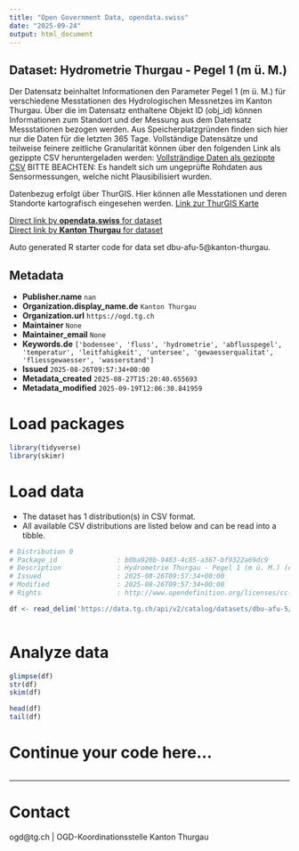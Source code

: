 ```yaml
---
title: "Open Government Data, opendata.swiss"
date: "2025-09-24"
output: html_document
---
```


## Dataset: Hydrometrie Thurgau - Pegel 1 (m ü. M.)

Der Datensatz beinhaltet Informationen den Parameter Pegel 1 (m ü. M.) für verschiedene Messtationen des Hydrologischen Messnetzes im Kanton Thurgau. Über die im Datensatz enthaltene Objekt ID (obj_id) können Informationen zum Standort und der Messung aus dem Datensatz Messstationen bezogen werden.
Aus Speicherplatzgründen finden sich hier nur die Daten für die letzten 365 Tage. Vollständige Datensätze und teilweise feinere zeitliche Granularität können über den folgenden Link als gezippte CSV heruntergeladen werden:
[Vollsträndige Daten als gezippte CSV](https://ogdtg.ch/hydrodaten/pegel_1_m_u_m_full.csv.gz)
BITTE BEACHTEN: Es handelt sich um ungeprüfte Rohdaten aus Sensormessungen, welche nicht Plausibilisiert wurden.

Datenbezug erfolgt über ThurGIS. Hier können alle Messtationen und deren Standorte kartografisch eingesehen werden.
[Link zur ThurGIS Karte](https://map.geo.tg.ch/apps/mf-geoadmin3/?lang=de&topic=ech&layers=hydrologische_messnetze_werterhebung&layers_opacity=0.9)

[Direct link by **opendata.swiss** for dataset](https://opendata.swiss/de/dataset/hydrometrie-thurgau-pegel-1-m-u-m)<br>
[Direct link by **Kanton Thurgau** for dataset](https://data.tg.ch/explore/dataset/dbu-afu-5/)

Auto generated R starter code for data set dbu-afu-5@kanton-thurgau.

## Metadata

- **Publisher.name** `nan`
- **Organization.display_name.de** `Kanton Thurgau`
- **Organization.url** `https://ogd.tg.ch`
- **Maintainer** `None`
- **Maintainer_email** `None`
- **Keywords.de** `['bodensee', 'fluss', 'hydrometrie', 'abflusspegel', 'temperatur', 'leitfahigkeit', 'untersee', 'gewaesserqualitat', 'fliessgewaesser', 'wasserstand']`
- **Issued** `2025-08-26T09:57:34+00:00`
- **Metadata_created** `2025-08-27T15:20:40.655693`
- **Metadata_modified** `2025-09-19T12:06:30.841959`


# Load packages

```r

library(tidyverse)
library(skimr)

```

# Load data

-   The dataset has 1 distribution(s) in CSV format.
-   All available CSV distributions are listed below and can be read into a tibble.

```r

# Distribution 0
# Package_id               : b0ba920b-9483-4c85-a367-bf9322a69dc9
# Description              : Hydrometrie Thurgau - Pegel 1 (m ü. M.) (csv)
# Issued                   : 2025-08-26T09:57:34+00:00
# Modified                 : 2025-08-26T09:57:34+00:00
# Rights                   : http://www.opendefinition.org/licenses/cc-by/

df <- read_delim('https://data.tg.ch/api/v2/catalog/datasets/dbu-afu-5/exports/csv?use_labels=true')



```

# Analyze data

```r

glimpse(df)
str(df)
skim(df)

head(df)
tail(df)

```

# Continue your code here...

```r

```

------------------------------------------------------------------------

# Contact

ogd@tg.ch | OGD-Koordinationsstelle Kanton Thurgau
